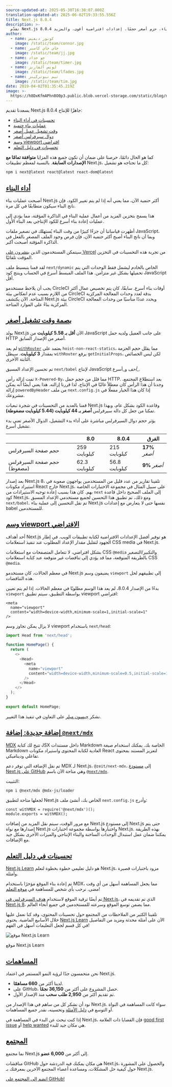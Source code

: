```yaml
---
source-updated-at: 2025-05-30T16:38:07.000Z
translation-updated-at: 2025-06-02T19:33:55.556Z
title: Next.js 8.0.4
description: >-
  تقدّم Next.js 8.0.4 تحسينات في أداء البناء، حزم أصغر حجمًا، إعدادات افتراضية أقوى، والمزيد.
author:
  - name: كونور ديفيس
    image: /static/team/connor.jpg
  - name: جاي جاي كاسبر
    image: /static/team/jj.jpg
  - name: جو حداد
    image: /static/team/timer.jpg
  - name: لويس ألفاريز
    image: /static/team/lfades.jpg
  - name: تيم نيوتركينز
    image: /static/team/tim.jpg
date: 2019-04-02T01:35:45.219Z
image: >-
  https://h8DxKfmAPhn8O0p3.public.blob.vercel-storage.com/static/blog/next-8-0-4/twitter-card.png
---
```


يسعدنا تقديم Next.js 8.0.4 جاهزًا للإنتاج:

*   [تحسينات في أداء البناء](#build-performance)
*   [عمليات بناء حتمية](#build-performance)
*   [وقت تشغيل عميل أصغر](#smaller-runtime-footprint)
*   [دوال سيرفرلس أصغر](#smaller-runtime-footprint)
*   [وسم viewport افتراضي](#default-viewport-meta-tag)
*   [تحسينات في دليل التعلم](#learning-guide-improvements)

كما هو الحال دائمًا، حرصنا على ضمان أن تكون جميع هذه المزايا **متوافقة تمامًا مع الإصدارات السابقة**. بالنسبة لمعظم تطبيقات Next.js، كل ما تحتاجه هو تشغيل:

```bash filename="Terminal"
npm i next@latest react@latest react-dom@latest
```

[أداء البناء](#build-performance)
---------------------------------------

أصبحت عمليات بناء Next.js أكثر حتمية الآن، مما يعني أنه إذا لم يتم تغيير الكود، فإن ناتج البناء سيكون متطابقًا في كل مرة.

هذا يسمح بتخزين المزيد من أعمال عملية البناء في الذاكرة المؤقتة، مما يؤدي إلى عمليات إعادة بناء أسرع للكود الإنتاجي بعد البناء الأول.

أظهرت قياساتنا أن جزءًا كبيرًا من وقت البناء يُستهلك في تصغير ملفات JavaScript، وبما أن ناتج البناء أصبح أكثر حتمية الآن، فإن فرص وجود الملف المصغر بالفعل في الذاكرة المؤقتة أصبحت أكبر.

سيتمكن المستخدمون الذين [ينشرون على Vercel](https://vercel.com/guides/deploying-nextjs-with-vercel) من تجربة هذه التحسينات في التخزين المؤقت تلقائيًا.

لقد قمنا بتبسيط ملف `next/dynamic` الخاص بالخادم ليشمل فقط الوحدات التي يتم تحميلها بشكل غير متزامن. هذا الملف المبسط أسرع في الحساب وينتج كود JavaScript أقل.

يجب أن يلاحظ مستخدمو CircleCI أوقات بناء أسرع. سابقًا، كان يتم تخصيص عمال أكثر من اللازم بسبب عدم انعكاس بيئة CircleCI بدقة لعدد وحدات المعالجة المركزية المتاحة. الآن يكتشف Next.js بيئة CircleCI ويحدد عددًا مناسبًا من وحدات المعالجة المركزية بناءً على الموارد المتاحة.

[بصمة وقت تشغيل أصغر](#smaller-runtime-footprint)
-------------------------------------------------------

يولد Next.js الآن **أقل بـ 5.58 كيلوبايت** من JavaScript على جانب العميل ولديه حمل HTTP أصغر من الإصدار السابق.

لم يعد [`withRouter`](/docs#using-a-higher-order-component) يعتمد على `hoist-non-react-statics`، مما يقلل حجم الحزمة بمقدار **3 كيلوبايت**. سيظل `withRouter` يرفع `getInitialProps`، لكن ليس الخصائص الثابتة الأخرى.

تم تحسين الإعداد المسبق `next/babel` لإنتاج JavaScript _أخف_ و_أسرع_.

تمت إزالة رأس `X-Powered-By`، مما قلل من حجم حمل HTTP. بعد استطلاع المجتمع، وجدنا أن هذا الرأس كان معطلاً غالبًا في الإنتاج، لذا قررنا إزالته. هذا يعني أيضًا أنه يمكن إزالة `poweredByHeader` من ملف `next.config.js` إذا كان هذا الخيار مفعلًا في مشروعك.

قمنا بالعديد من التحسينات في شجرة تبعيات Next.js وقاعدة الكود بشكل عام، وبهذا تمكنا من جعل كل دالة سيرفرلس **أصغر بـ 44 كيلوبايت (5.44 كيلوبايت مضغوطة)**.

يؤثر حجم دوال السيرفرلس مباشرة على أداء بدء التشغيل، الدوال الأصغر تعني بدء تشغيل أسرع.

|  | 8.0 | 8.0.4 | الفرق |
| --- | --- | --- | --- |
| حجم صفحة السيرفرلس | 259 كيلوبايت | 215 كيلوبايت | **17%** _أصغر_ |
| حجم صفحة السيرفرلس (مضغوط) | 62.3 كيلوبايت | 56.8 كيلوبايت | **9%** _أصغر_ |

بعد إصدار Next.js 8، تلقينا تقارير من عدد قليل من المستخدمين يواجهون صعوبة في استيراد مكونات React خارج Next.js، على سبيل المثال في مجموعة الاختبارات الخاصة بهم. كان هذا بسبب إعادة توجيه الاستيرادات من `next` إلى الملف الصحيح داخل قاعدة كود Next.js، ومع ذلك، تم تطبيق هذا التحسين لجميع مستخدمي الإعداد المسبق `next/babel`. تم نقل التحسين إلى عملية بناء Next.js نفسها حتى لا يتعارض مع إعدادات babel للمستخدمين.

[وسم viewport الافتراضي](#default-viewport-meta-tag)
-------------------------------------------------------

أحد أهداف Next.js هو توفير أفضل الإعدادات الافتراضية لكتابة تطبيقات الويب. في إطار الجهود لتقليل مقدار الإعداد المطلوب عند تنفيذ استعلامات CSS media في Next.js.

بشكل افتراضي، لا تتعامل المتصفحات مع استعلامات CSS `@media` والتكبير/التصغير بالطريقة المتوقعة، مما قد يؤدي إلى تناقضات غير متوقعة عند كتابة استعلامات CSS `@media`.

في معظم الحالات، كان مستخدمو Next.js يضيفون وسم `viewport` إلى تطبيقهم لحل هذه التناقضات.

بدءًا من الإصدار 8.0.4، لم يعد هذا الوسم مطلوبًا في معظم الحالات. إذا لم يتم تعيين `viewport` بواسطة التطبيق، سيتم تطبيق viewport افتراضي:

```
<meta
  name="viewport"
  content="width=device-width,minimum-scale=1,initial-scale=1"
/>
```

لا يزال يمكن تجاوز وسم viewport باستخدام `next/head`:

```js filename="pages/index.js"
import Head from 'next/head';
 
function HomePage() {
  return (
    <>
      <Head>
        <meta
          name="viewport"
          content="width=device-width,minimum-scale=0.5,initial-scale=1"
        />
      </Head>
    </>
  );
}
 
export default HomePage;
```

نشكر [جيسون ميلر](https://twitter.com/_developit) على التعاون في تنفيذ هذا التغيير.

[إضافة جديدة: إضافة `@next/mdx`](#new-nextmdx-plugin)
---------------------------------------------

[MDX](https://mdxjs.com/) تتيح لك كتابة JSX داخل مستندات Markdown الخاصة بك. يمكنك استخدام صيغة Markdown العادية لكتابة المحتوى واستيراد مكونات React لتعزيز المستند بمحتوى تفاعلي وديناميكي.

تم نقل الإضافة التي توفر دعم MDX لـ Next.js، `@zeit/next-mdx`، إلى [مستودع Next.js على GitHub](https://github.com/vercel/next.js/tree/canary/packages/next-mdx) وهي متاحة الآن باسم [`@next/mdx`](https://www.npmjs.com/package/@next/mdx).

التثبيت:

```bash filename="Terminal"
npm i @next/mdx @mdx-js/loader
```

لجعلها متاحة لتطبيق Next.js الخاص بك، أنشئ ملف `next.config.js` وأدرج:

```
const withMDX = require('@next/mdx')();
module.exports = withMDX();
```

مع مرور الوقت، سيتم نقل المزيد من إضافات Next.js إلى مستودع Next.js حتى يتم إصدارها مع نواة Next.js واختبارها بواسطة مجموعة اختبارات Next.js. بهذه الطريقة يمكننا ضمان عمل استبدال الوحدات الساخنة والبناء الإنتاجي والميزات الأخرى بشكل جيد مع الإضافات.

[تحسينات في دليل التعلم](#learning-guide-improvements)
-----------------------------------------------------------

[Next.js Learn](https://nextjs.org/learn) هو دليل تعليمي خطوة بخطوة لتعلم Next.js، مزود باختبارات قصيرة وأمثلة.

تم إعادة بناء الموقع مؤخرًا باستخدام MDX، مما يجعل المساهمة أسهل من أي وقت مضى. نرحب بأي شخص للمساهمة في [موقع التعلم](https://github.com/vercel/next-site/labels/learn)!

تم أيضًا ترقية الموقع لاستخدام [هدف السيرفرلس في Next.js](/docs#serverless-deployment)، الذي تم تقديمه في [Next.js 8](https://nextjs.org/blog/next-8#serverless-nextjs)، مما يضمن توسع الموقع وسرعته للمستخدمين في جميع أنحاء العالم.

تلقينا الكثير من الملاحظات من المجتمع حول تحسينات المحتوى، وقد كنا نعمل عليها خلال الأسابيع الماضية. يحتوي [Next.js Learn](https://nextjs.org/learn) الآن على أمثلة محدثة ومزيد من التفاصيل في كل قسم لجعل التعليمات أسهل في الفهم!

![موقع Next.js Learn](https://h8DxKfmAPhn8O0p3.public.blob.vercel-storage.com/static/blog/next-8-0-4/next-learn.png)

موقع Next.js Learn

[المساهمات](#contributions)
-------------------------------

نحن متحمسون جدًا لرؤية النمو المستمر في اعتماد Next.js.

*   لدينا أكثر من **660 مساهمًا**.
*   على GitHub، حصل المشروع على أكثر من **36,150 نجمًا**.
*   تم تقديم أكثر من **2,950 طلب سحب** منذ الإصدار الأول.

نود أن نشكر كل من ساهم في هذا الإصدار من Next.js. سواء كانت المساهمة في النواة أو التوسع في [دليل الأمثلة](https://github.com/vercel/next.js/tree/canary/examples) وتحسينه، نقدر جميع المساهمات.

إذا كنت تبحث عن البدء في المساهمة في Next.js، فإن القضايا ذات العلامة [good first issue](https://github.com/vercel/next.js/issues?q=is%3Aissue+is%3Aopen+sort%3Aupdated-desc+label%3A%22good+first+issue%22) أو [help wanted](https://github.com/vercel/next.js/issues?q=is%3Aissue+is%3Aopen+sort%3Aupdated-desc+label%3A%22help+wanted%22) هي مكان جيد للبدء.

[المجتمع](#community)
-----------------------

نما مجتمع Next.js إلى أكثر من **6,000 عضو**.

مناقشات GitHub هي مكان يمكنك فيه الدردشة حول Next.js، والحصول على المشورة حول كيفية حل المشكلات، ومساعدة أعضاء المجتمع الآخرين بمعرفتك بـ Next.js.

[انضم إلى المجتمع على GitHub!](https://github.com/vercel/next.js/discussions)